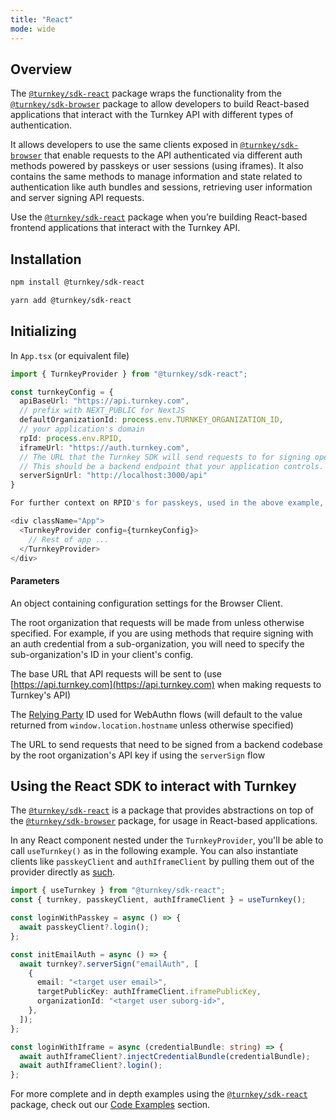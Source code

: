 ```yaml
---
title: "React"
mode: wide
---
```

  
## Overview

The [`@turnkey/sdk-react`](https://www.npmjs.com/package/@turnkey/sdk-react) package wraps the functionality from the [`@turnkey/sdk-browser`](https://www.npmjs.com/package/@turnkey/sdk-browser) package to allow developers to build React-based applications that interact with the Turnkey API with different types of authentication.

It allows developers to use the same clients exposed in [`@turnkey/sdk-browser`](https://www.npmjs.com/package/@turnkey/sdk-browser) that enable requests to the API authenticated via different auth methods powered by passkeys or user sessions (using iframes)​. It also contains the same methods to manage information and state related to authentication like auth bundles and sessions, retrieving user information and server signing API requests.

Use the [`@turnkey/sdk-react`](https://www.npmjs.com/package/@turnkey/sdk-react) package when you’re building React-based frontend applications that interact with the Turnkey API.

## Installation

<CodeGroup>

```bash npm
npm install @turnkey/sdk-react
```

```bash Yarn
yarn add @turnkey/sdk-react
```

</CodeGroup>

## Initializing

In `App.tsx` (or equivalent file)

```ts
import { TurnkeyProvider } from "@turnkey/sdk-react";

const turnkeyConfig = {
  apiBaseUrl: "https://api.turnkey.com",
  // prefix with NEXT_PUBLIC for NextJS
  defaultOrganizationId: process.env.TURNKEY_ORGANIZATION_ID,
  // your application's domain
  rpId: process.env.RPID,
  iframeUrl: "https://auth.turnkey.com",
  // The URL that the Turnkey SDK will send requests to for signing operations.
  // This should be a backend endpoint that your application controls.
  serverSignUrl: "http://localhost:3000/api"
}

For further context on RPID's for passkeys, used in the above example, [look here](/authentication/passkeys/options#rp).

<div className="App">
  <TurnkeyProvider config={turnkeyConfig}>
    // Rest of app ...
  </TurnkeyProvider>
</div>
```

#### Parameters

<ParamField body="config" type="TurnkeySDKBrowserConfig" required >

An object containing configuration settings for the Browser Client.

</ParamField>

<ParamField body="defaultOrganizationId" type="string" required >

The root organization that requests will be made from unless otherwise specified. For example, if you are using methods that require signing with an auth credential from a sub-organization, you will need to specify the sub-organization's ID in your client's config.
</ParamField>
<ParamField body="apiBaseUrl" type="string" required >

The base URL that API requests will be sent to (use [https://api.turnkey.com](https://api.turnkey.com) when making requests to Turnkey's API)
</ParamField>

<ParamField body="rpId" type="string" >

The [Relying Party](https://developer.mozilla.org/en-US/docs/Glossary/Relying_party) ID used for WebAuthn flows (will default to the value returned from `window.location.hostname` unless otherwise specified)
</ParamField>
<ParamField body="serverSignUrl" type="string" >

The URL to send requests that need to be signed from a backend codebase by the root organization's API key if using the `serverSign` flow
</ParamField>

## Using the React SDK to interact with Turnkey

The [`@turnkey/sdk-react`](https://www.npmjs.com/package/@turnkey/sdk-react) is a package that provides abstractions on top of the [`@turnkey/sdk-browser`](https://www.npmjs.com/package/@turnkey/sdk-browser) package, for usage in React-based applications.

In any React component nested under the `TurnkeyProvider`, you'll be able to call `useTurnkey()` as in the following example. You can also instantiate clients like `passkeyClient` and `authIframeClient` by pulling them out of the provider directly as [such](/sdks/migration-path#turnkey-on-the-client-1).

```ts
import { useTurnkey } from "@turnkey/sdk-react";
const { turnkey, passkeyClient, authIframeClient } = useTurnkey();

const loginWithPasskey = async () => {
  await passkeyClient?.login();
};

const initEmailAuth = async () => {
  await turnkey?.serverSign("emailAuth", [
    {
      email: "<target user email>",
      targetPublicKey: authIframeClient.iframePublicKey,
      organizationId: "<target user suborg-id>",
    },
  ]);
};

const loginWithIframe = async (credentialBundle: string) => {
  await authIframeClient?.injectCredentialBundle(credentialBundle);
  await authIframeClient?.login();
};
```

For more complete and in depth examples using the [`@turnkey/sdk-react`](https://www.npmjs.com/package/@turnkey/sdk-react) package, check out our [Code Examples](/category/code-examples) section.
